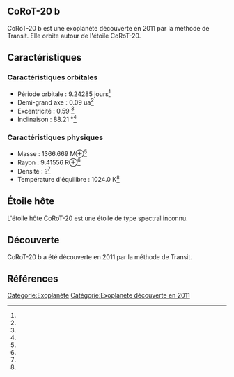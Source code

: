 == CoRoT-20 b ==

{{Infobox Exoplanète
| nom = CoRoT-20 b
| image = 
| légende = 
| étoile = CoRoT-20
| constellation = 
| ascension_droite = 
| déclinaison = 
| distance = ?
| type_spectral = ?
| masse = 1366.669 M⊕<ref></ref>
| rayon = 9.41556 R⊕<ref></ref>
| densité = ?<ref></ref>
| gravité = ?<ref></ref>
| température = 1024.0 K<ref></ref>
| période = 9.24285 j<ref></ref>
| demi_grand_axe = 0.09 ua<ref></ref>
| excentricité = 0.59 <ref></ref>
| inclinaison = 88.21 °<ref></ref>
| méthode_découverte = Transit
| date_découverte = 2011
| statut = Confirmée
}}

CoRoT-20 b est une exoplanète découverte en 2011 par la méthode de Transit. Elle orbite autour de l'étoile CoRoT-20.

== Caractéristiques ==

=== Caractéristiques orbitales ===
* Période orbitale : 9.24285 jours<ref></ref>
* Demi-grand axe : 0.09 ua<ref></ref>
* Excentricité : 0.59 <ref></ref>
* Inclinaison : 88.21 °<ref></ref>

=== Caractéristiques physiques ===
* Masse : 1366.669 M⊕<ref></ref>
* Rayon : 9.41556 R⊕<ref></ref>
* Densité : ?<ref></ref>
* Température d'équilibre : 1024.0 K<ref></ref>

== Étoile hôte ==

{{Infobox Étoile
| nom = CoRoT-20
| image = 
| légende = 
| constellation = 
| ascension_droite = 
| déclinaison = 
| distance = ?
| type_spectral = ?
| magnitude_absolue = 
| magnitude_apparente = 
| masse = ?<ref></ref>
| rayon = ?<ref></ref>
| température = ?<ref></ref>
| métallicité = ?<ref></ref>
| âge = ?<ref></ref>
}}

L'étoile hôte CoRoT-20 est une étoile de type spectral inconnu.

== Découverte ==

CoRoT-20 b a été découverte en 2011 par la méthode de Transit.

== Références ==
<references />

[[Catégorie:Exoplanète]]
[[Catégorie:Exoplanète découverte en 2011]]
